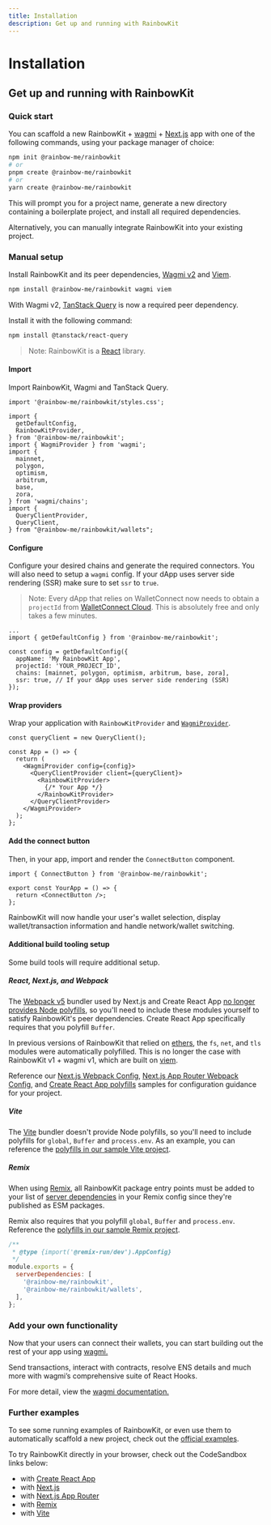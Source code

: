 ```yaml
---
title: Installation
description: Get up and running with RainbowKit
---
```


# Installation

## Get up and running with RainbowKit

### Quick start

You can scaffold a new RainbowKit + [wagmi](https://wagmi.sh) + [Next.js](https://nextjs.org) app with one of the following commands, using your package manager of choice:

```bash
npm init @rainbow-me/rainbowkit
# or
pnpm create @rainbow-me/rainbowkit
# or
yarn create @rainbow-me/rainbowkit
```

This will prompt you for a project name, generate a new directory containing a boilerplate project, and install all required dependencies.

Alternatively, you can manually integrate RainbowKit into your existing project.

### Manual setup

Install RainbowKit and its peer dependencies, [Wagmi v2](https://wagmi.sh/) and [Viem](https://viem.sh).

```bash
npm install @rainbow-me/rainbowkit wagmi viem
```

With Wagmi v2, [TanStack Query](https://tanstack.com/query/v5/docs/react/overview) is now a required peer dependency.

Install it with the following command:

```bash
npm install @tanstack/react-query
```

> Note: RainbowKit is a [React](https://reactjs.org/) library.

#### Import

Import RainbowKit, Wagmi and TanStack Query.

```tsx
import '@rainbow-me/rainbowkit/styles.css';

import {
  getDefaultConfig,
  RainbowKitProvider,
} from '@rainbow-me/rainbowkit';
import { WagmiProvider } from 'wagmi';
import {
  mainnet,
  polygon,
  optimism,
  arbitrum,
  base,
  zora,
} from 'wagmi/chains';
import {
  QueryClientProvider,
  QueryClient,
} from "@rainbow-me/rainbowkit/wallets";
```

#### Configure

Configure your desired chains and generate the required connectors. You will also need to setup a `wagmi` config. If your dApp uses server side rendering (SSR) make sure to set `ssr` to `true`.

> Note: Every dApp that relies on WalletConnect now needs to obtain a `projectId` from [WalletConnect Cloud](https://cloud.walletconnect.com/). This is absolutely free and only takes a few minutes.

```tsx line=4-99
...
import { getDefaultConfig } from '@rainbow-me/rainbowkit';

const config = getDefaultConfig({
  appName: 'My RainbowKit App',
  projectId: 'YOUR_PROJECT_ID',
  chains: [mainnet, polygon, optimism, arbitrum, base, zora],
  ssr: true, // If your dApp uses server side rendering (SSR)
});
```

#### Wrap providers

Wrap your application with `RainbowKitProvider` and [`WagmiProvider`](https://wagmi.sh/react/api/WagmiProvider#wagmiprovider).

```tsx
const queryClient = new QueryClient();

const App = () => {
  return (
    <WagmiProvider config={config}>
      <QueryClientProvider client={queryClient}>
        <RainbowKitProvider>
          {/* Your App */}
        </RainbowKitProvider>
      </QueryClientProvider>
    </WagmiProvider>
  );
};
```

#### Add the connect button

Then, in your app, import and render the `ConnectButton` component.

```tsx
import { ConnectButton } from '@rainbow-me/rainbowkit';

export const YourApp = () => {
  return <ConnectButton />;
};
```

RainbowKit will now handle your user's wallet selection, display wallet/transaction information and handle network/wallet switching.

#### Additional build tooling setup

Some build tools will require additional setup.

##### React, Next.js, and Webpack

The [Webpack v5](https://webpack.js.org/blog/2020-10-10-webpack-5-release/) bundler used by Next.js and Create React App [no longer provides Node polyfills](https://webpack.js.org/blog/2020-10-10-webpack-5-release/#automatic-nodejs-polyfills-removed), so you'll need to include these modules yourself to satisfy RainbowKit's peer dependencies. Create React App specifically requires that you polyfill `Buffer`.

In previous versions of RainbowKit that relied on [ethers](https://docs.ethers.org/v5/), the `fs`, `net`, and `tls` modules were automatically polyfilled. This is no longer the case with RainbowKit v1 + wagmi v1, which are built on [viem](https://viem.sh/).

Reference our [Next.js Webpack Config](https://github.com/rainbow-me/rainbowkit/blob/main/examples/with-next/next.config.js), [Next.js App Router Webpack Config](https://github.com/rainbow-me/rainbowkit/blob/main/examples/with-next-app/next.config.js), and [Create React App polyfills](https://github.com/rainbow-me/rainbowkit/blob/main/examples/with-create-react-app/src/polyfills.ts) samples for configuration guidance for your project.

##### Vite

The [Vite](https://vitejs.dev) bundler doesn't provide Node polyfills, so you'll need to include polyfills for `global`, `Buffer` and `process.env`. As an example, you can reference the [polyfills in our sample Vite project](https://github.com/rainbow-me/rainbowkit/tree/main/examples/with-vite/src/polyfills.ts).

##### Remix

When using [Remix](https://remix.run), all RainbowKit package entry points must be added to your list of [server dependencies](https://remix.run/docs/en/v1/pages/gotchas#importing-esm-packages) in your Remix config since they're published as ESM packages.

Remix also requires that you polyfill `global`, `Buffer` and `process.env`. Reference the [polyfills in our sample Remix project](https://github.com/rainbow-me/rainbowkit/blob/main/examples/with-remix/app/polyfills.ts).

```js
/**
 * @type {import('@remix-run/dev').AppConfig}
 */
module.exports = {
  serverDependencies: [
    '@rainbow-me/rainbowkit',
    '@rainbow-me/rainbowkit/wallets',
  ],
};
```

### Add your own functionality

Now that your users can connect their wallets, you can start building out the rest of your app using [wagmi.](https://wagmi.sh)

Send transactions, interact with contracts, resolve ENS details and much more with wagmi’s comprehensive suite of React Hooks.

For more detail, view the [wagmi documentation.](https://wagmi.sh)

### Further examples

To see some running examples of RainbowKit, or even use them to automatically scaffold a new project, check out the [official examples](https://github.com/rainbow-me/rainbowkit/tree/main/examples).

To try RainbowKit directly in your browser, check out the CodeSandbox links below:

- with [Create React App](https://codesandbox.io/p/sandbox/github/rainbow-me/rainbowkit/tree/main/examples/with-create-react-app)
- with [Next.js](https://codesandbox.io/p/sandbox/github/rainbow-me/rainbowkit/tree/main/examples/with-next)
- with [Next.js App Router](https://codesandbox.io/p/sandbox/github/rainbow-me/rainbowkit/tree/main/examples/with-next-app)
- with [Remix](https://codesandbox.io/p/sandbox/github/rainbow-me/rainbowkit/tree/main/examples/with-remix)
- with [Vite](https://codesandbox.io/p/sandbox/github/rainbow-me/rainbowkit/tree/main/examples/with-vite)
